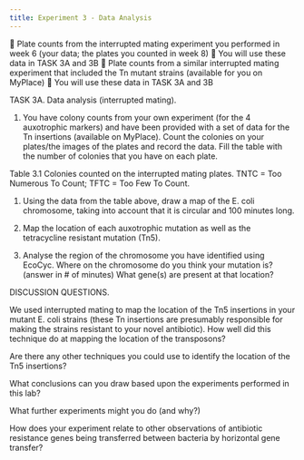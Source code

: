 ```yaml
---
title: Experiment 3 - Data Analysis
---
```


	Plate counts from the interrupted mating experiment you performed in week 6 (your data; the plates you counted in week 8)  You will use these data in TASK 3A and 3B
	Plate counts from a similar interrupted mating experiment that included the Tn mutant strains (available for you on MyPlace)  You will use these data in TASK 3A and 3B

TASK 3A. Data analysis (interrupted mating).

1.	You have colony counts from your own experiment (for the 4 auxotrophic markers) and have been provided with a set of data for the Tn insertions (available on MyPlace). Count the colonies on your plates/the images of the plates and record the data. Fill the table with the number of colonies that you have on each plate.

Table 3.1 Colonies counted on the interrupted mating plates. TNTC = Too Numerous To Count; TFTC = Too Few To Count.

1.	Using the data from the table above, draw a map of the E. coli chromosome, taking into account that it is circular and 100 minutes long.
2.	Map the location of each auxotrophic mutation as well as the tetracycline resistant mutation (Tn5).  

3.	Analyse the region of the chromosome you have identified using EcoCyc. Where on the chromosome do you think your mutation is? (answer in # of minutes) What gene(s) are present at that location?

DISCUSSION QUESTIONS.

We used interrupted mating to map the location of the Tn5 insertions in your mutant E. coli strains (these Tn insertions are presumably responsible for making the strains resistant to your novel antibiotic). How well did this technique do at mapping the location of the transposons?

Are there any other techniques you could use to identify the location of the Tn5 insertions?

What conclusions can you draw based upon the experiments performed in this lab?


What further experiments might you do (and why?)


How does your experiment relate to other observations of antibiotic resistance genes being transferred between bacteria by horizontal gene transfer?


